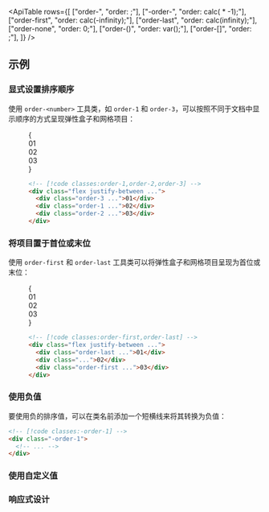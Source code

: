 

<ApiTable
  rows={[
    ["order-<number>", "order: <number>;"],
    ["-order-<number>", "order: calc(<number> * -1);"],
    ["order-first", "order: calc(-infinity);"],
    ["order-last", "order: calc(infinity);"],
    ["order-none", "order: 0;"],
    ["order-(<custom-property>)", "order: var(<custom-property>);"],
    ["order-[<value>]", "order: <value>;"],
  ]}
/>

## 示例

### 显式设置排序顺序

使用 `order-<number>` 工具类，如 `order-1` 和 `order-3`，可以按照不同于文档中显示顺序的方式呈现弹性盒子和网格项目：

<Figure>

<Example>
  {
    <div className="flex justify-between font-mono text-sm leading-6 font-bold text-white">
      <div className="order-3 flex h-14 w-14 items-center justify-center rounded-lg bg-sky-500">01</div>
      <div className="order-1 flex h-14 w-14 items-center justify-center rounded-lg bg-sky-500">02</div>
      <div className="order-2 flex h-14 w-14 items-center justify-center rounded-lg bg-sky-500">03</div>
    </div>
  }
</Example>

```html
<!-- [!code classes:order-1,order-2,order-3] -->
<div class="flex justify-between ...">
  <div class="order-3 ...">01</div>
  <div class="order-1 ...">02</div>
  <div class="order-2 ...">03</div>
</div>
```

</Figure>

### 将项目置于首位或末位

使用 `order-first` 和 `order-last` 工具类可以将弹性盒子和网格项目呈现为首位或末位：

<Figure>

<Example>
  {
    <div className="flex justify-between font-mono text-sm leading-6 font-bold text-white">
      <div className="order-last flex h-14 w-14 items-center justify-center rounded-lg bg-fuchsia-500">01</div>
      <div className="flex h-14 w-14 items-center justify-center rounded-lg bg-fuchsia-500">02</div>
      <div className="order-first flex h-14 w-14 items-center justify-center rounded-lg bg-fuchsia-500">03</div>
    </div>
  }
</Example>

```html
<!-- [!code classes:order-first,order-last] -->
<div class="flex justify-between ...">
  <div class="order-last ...">01</div>
  <div class="...">02</div>
  <div class="order-first ...">03</div>
</div>
```

</Figure>

### 使用负值

要使用负的排序值，可以在类名前添加一个短横线来将其转换为负值：

```html
<!-- [!code classes:-order-1] -->
<div class="-order-1">
  <!-- ... -->
</div>
```

### 使用自定义值

<UsingACustomValue utility="order" value="min(var(--total-items),10)" />

### 响应式设计

<ResponsiveDesign property="order" defaultClass="order-first" featuredClass="order-last" />